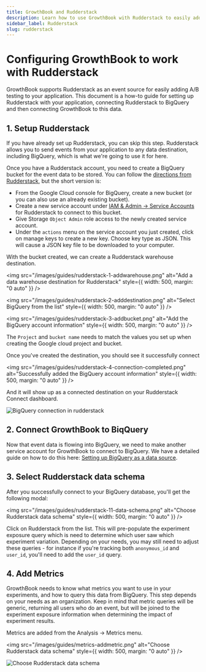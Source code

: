 ```yaml
---
title: GrowthBook and Rudderstack
description: Learn how to use GrowthBook with Rudderstack to easily add A/B testing to your application
sidebar_label: Rudderstack
slug: rudderstack
---
```


# Configuring GrowthBook to work with Rudderstack

GrowthBook supports Rudderstack as an event source for easily adding A/B testing to your application. This document is a
how-to guide for setting up Rudderstack with your application, connecting Rudderstack to BigQuery and then connecting
GrowthBook to this data.

## 1. Setup Rudderstack

If you have already set up Rudderstack, you can skip this step. Rudderstack allows you to send events from your application to any data destination, including BigQuery, which is what we're going to use it for here.

Once you have a Rudderstack account, you need to create a BigQuery bucket for the event data to be stored. You can follow the [directions from Rudderstack](https://www.rudderstack.com/docs/destinations/storage-platforms/google-cloud-storage/), but the short version is:

- From the Google Cloud console for BigQuery, create a new bucket (or you can also use an already existing bucket).
- Create a new service account under [IAM & Admin -> Service Accounts](https://console.cloud.google.com/iam-admin/serviceaccounts) for Rudderstack to connect to this bucket.
- Give Storage `Object Admin` role access to the newly created service account.
- Under the `actions` menu on the service account you just created, click on manage keys to create a new key. Choose key
  type as JSON. This will cause a JSON key file to be downloaded to your computer.

With the bucket created, we can create a Rudderstack warehouse destination.

<img
  src="/images/guides/rudderstack-1-addwarehouse.png"
  alt="Add a data warehouse destination for Rudderstack"
  style={{ width: 500, margin: "0 auto" }}
/>

<img
  src="/images/guides/rudderstack-2-adddestination.png"
  alt="Select BigQuery from the list"
  style={{ width: 500, margin: "0 auto" }}
/>

<img
  src="/images/guides/rudderstack-3-addbucket.png"
  alt="Add the BigQuery account information"
  style={{ width: 500, margin: "0 auto" }}
/>

The `Project` and `bucket name` needs to match the values you set up when creating the Google cloud project and bucket.

Once you've created the destination, you should see it successfully connect

<img
  src="/images/guides/rudderstack-4-connection-completed.png"
  alt="Successfully added the BigQuery account information"
  style={{ width: 500, margin: "0 auto" }}
/>

And it will show up as a connected destination on your Rudderstack Connect dashboard.

<img
  src="/images/guides/rudderstack-4.5-bigQueryDestination.png"
  alt="BigQuery connection in rudderstack"
/>

## 2. Connect GrowthBook to BiqQuery

Now that event data is flowing into BigQuery, we need to make another service account for GrowthBook to connect to BigQuery.
We have a detailed guide on how to do this here: [Setting up BigQuery as a data source](/guide/bigquery).

## 3. Select Rudderstack data schema

After you successfully connect to your BigQuery database, you'll get the following modal:

<img
  src="/images/guides/rudderstack-11-data-schema.png"
  alt="Choose Rudderstack data schema"
  style={{ width: 500, margin: "0 auto" }}
/>

Click on Rudderstack from the list. This will pre-populate the experiment exposure query which is need to determine which user saw which experiment
variation. Depending on your needs, you may still need to adjust these queries - for instance if you're tracking both
`anonymous_id` and `user_id`, you'll need to add the `user_id` query.

## 4. Add Metrics

GrowthBook needs to know what metrics you want to use in your experiments, and how to query this data from BigQuery.
This step depends on your needs as an organization. Keep in mind that metric queries will be generic, returning all
users who do an event, but will be joined to the experiment exposure information when determining the impact of
experiment results.

Metrics are added from the Analysis -> Metrics menu.

<img
  src="/images/guides/metrics-addmetric.png"
  alt="Choose Rudderstack data schema"
  style={{ width: 500, margin: "0 auto" }}
/>

<img
  src="/images/guides/metrics-metricoverview.png"
  alt="Choose Rudderstack data schema"
/>
